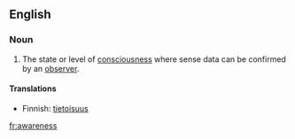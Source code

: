 ==English==
===Noun===
#The state or level of [[consciousness]] where sense data can be confirmed by an [[observer]].

====Translations====
*Finnish: [[tietoisuus]]

[[fr:awareness]]